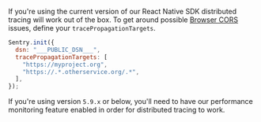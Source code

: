 If you're using the current version of our React Native SDK distributed tracing will work out of the box. To get around possible [Browser CORS](https://developer.mozilla.org/en-US/docs/Web/HTTP/CORS) issues, define your `tracePropagationTargets`.

```js
Sentry.init({
  dsn: "___PUBLIC_DSN___",
  tracePropagationTargets: [
    "https://myproject.org",
    "https://.*.otherservice.org/.*",
  ],
});
```

If you're using version `5.9.x` or below, you'll need to have our <PlatformLink to="/performance/">performance monitoring feature enabled</PlatformLink> in order for distributed tracing to work.
